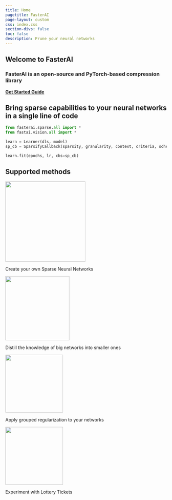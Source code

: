 ```yaml
---
title: Home
pagetitle: FasterAI
page-layout: custom
css: index.css
section-divs: false
toc: false
description: Prune your neural networks
---
```


::: {.hero-banner}

::: {.content-block}

# Welcome to FasterAI


### FasterAI is an open-source and PyTorch-based compression library


::: {.hero-buttons}
[<b> Get Started </b>](/quickstart.ipynb){.btn-primary .btn .btn-lg role="button" style="border-radius: 6px"}
[<b> Guide </b>](/overview.ipynb){.btn-action-secondary .btn-secondary .btn .btn-lg role="button" style="border-radius: 6px"}
:::

:::

:::


::: {.hero-banner}

::: {.content-block style="text-align: justify"}

## Bring sparse capabilities to your neural networks in a single line of code


::: {.code}
```python
from fasterai.sparse.all import *
from fastai.vision.all import *

learn = Learner(dls, model)
sp_cb = SparsifyCallback(sparsity, granularity, context, criteria, schedule)

learn.fit(epochs, lr, cbs=sp_cb)

```
:::

:::

:::



::: {.hero-banner}

::: {.content-block}

## Supported methods


::: {.grid .gap-4 style="padding-bottom: 30px"}



::: {.feature .g-col-12 .g-col-sm-6 .g-col-md-3 #feat}

![](imgs/sparse_index.png){height="250px"}

Create your own Sparse Neural Networks

:::


::: {.feature .g-col-12 .g-col-sm-6 .g-col-md-3 #feat}

![](imgs/distill_index2.png){height="200px"}

Distill the knowledge of big networks into smaller ones


:::


::: {.feature .g-col-12 .g-col-sm-6 .g-col-md-3 #feat}

![](imgs/reg_index.png){height="180px"}

Apply grouped regularization to your networks


:::

::: {.feature .g-col-12 .g-col-sm-6 .g-col-md-3 #feat}

![](imgs/LTH2_index.png){height="180px"}

Experiment with Lottery Tickets


:::

:::


:::



:::